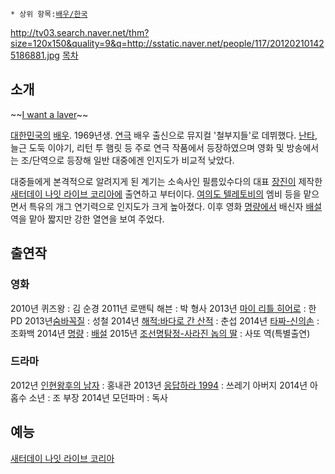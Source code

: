  * 상위 항목:[[배우/한국]]

http://tv03.search.naver.net/thm?size=120x150&quality=9&q=http://sstatic.naver.net/people/117/201202101425186881.jpg
[[목차]]
== 소개 ==
~~[[개드립|I want a laver]]~~

[[대한민국]]의 [[배우]]. 1969년생. [[연극]] 배우 출신으로 뮤지컬 '철부지들'로 데뷔했다. [[난타]], 늘근 도둑 이야기, 리턴 투 햄릿 등 주로 연극 작품에서 등장하였으며 영화 및 방송에서는 조/단역으로 등장해 일반 대중에겐 인지도가 비교적 낮았다.

대중들에게 본격적으로 알려지게 된 계기는 소속사인 필름있수다의 대표 [[장진]]이 제작한 [[새터데이 나잇 라이브 코리아]]에 출연하고 부터이다. [[여의도 텔레토비]]의 엠비 등을 맡으면서 특유의 개그 연기력으로 인지도가 크게 높아졌다. 이후 영화 [[명량]]에서 배신자 [[배설]] 역을 맡아 짧지만 강한 열연을 보여 주었다. 
== 출연작 ==
=== 영화 ===
2010년 퀴즈왕 : 김 순경
2011년 로맨틱 해븐 : 박 형사
2013년 [[마이 리틀 히어로]] : 한 PD
2013년[[숨바꼭질]] : 성철
2014년 [[해적:바다로 간 산적]] : 춘섭 
2014년 [[타짜-신의손]] : 조화백
2014년 [[명량]] : [[배설]]
2015년 [[조선명탐정-사라진 놉의 딸]] : 사또 역(특별출연)

=== 드라마 ===
2012년 [[인현왕후의 남자]] : 홍내관
2013년 [[응답하라 1994]] : 쓰레기 아버지
2014년 아홉수 소년 : 조 부장
2014년 모던파머 : 독사

== 예능 ==
[[새터데이 나잇 라이브 코리아]]
